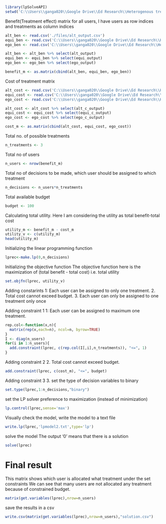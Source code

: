 ```r
library(lpSolveAPI)
setwd('C:\\Users\\ganga020\\Google Drive\\Ed Research\\Heterogenous treatment effects\\LP Final')
```


Benefit(Treatment effect) matrix for all users, I have users as row indices and treatments as column indices

```r
alt_ben <- read.csv('./files/alt_output.csv')
equi_ben <- read.csv('C:\\Users\\ganga020\\Google Drive\\Ed Research\\Heterogenous treatment effects\\LP\\equi_output.csv')
ego_ben <- read.csv('C:\\Users\\ganga020\\Google Drive\\Ed Research\\Heterogenous treatment effects\\LP\\ego_output.csv')

alt_ben <- alt_ben %>% select(alt_output)
equi_ben <- equi_ben %>% select(equi_output)
ego_ben <- ego_ben %>% select(ego_output)

benefit_m <- as.matrix(cbind(alt_ben, equi_ben, ego_ben))
```

Cost of treatment matrix
```r

alt_cost <- read.csv('C:\\Users\\ganga020\\Google Drive\\Ed Research\\Heterogenous treatment effects\\LP\\alt_c_output.csv')
equi_cost <- read.csv('C:\\Users\\ganga020\\Google Drive\\Ed Research\\Heterogenous treatment effects\\LP\\equi_c_output.csv')
ego_cost <- read.csv('C:\\Users\\ganga020\\Google Drive\\Ed Research\\Heterogenous treatment effects\\LP\\ego_c_output.csv')

alt_cost <- alt_cost %>% select(alt_c_output)
equi_cost <- equi_cost %>% select(equi_c_output)
ego_cost <- ego_cost %>% select(ego_c_output)

cost_m <- as.matrix(cbind(alt_cost, equi_cost, ego_cost))
```




Total no. of possible treatments
```r
n_treatments <- 3
```

Total no of users
```r
n_users <- nrow(benefit_m)
```

Total no of decisions to be made, which user should be assigned to which treatment
```r
n_decisions <- n_users*n_treatments
```

Total available budget
```r
budget <- 100
```



Calculating total utility. Here I am considering the utility as total benefit-total cost
```r
utility_m <- benefit_m - cost_m
utility_v <- c(utility_m)
head(utility_m)
```

Initializing the linear programming function
```r
lprec<-make.lp(0,n_decisions)
```

Initializing the objective function
The objective function here is the maximization of (total benefit - total cost) i.e. total utility
```r
set.objfn(lprec, utility_v)
```

Adding constarints
1: Each user can be assigned to only one treatment.
2. Total cost cannot exceed budget.
3. Each user can only be assigned to one treatment only once


Adding constraint 1
1: Each user can be assigned to maximum one treatment.
```r
rep.col<-function(x,n){
  matrix(rep(x,each=n), ncol=n, byrow=TRUE)
}
I <- diag(n_users)
for(i in 1:n_users){
  add.constraint(lprec, c(rep.col(I[,i],n_treatments)), "<=", 1)
}
```

Adding constraint 2
2. Total cost cannot exceed budget.
```r
add.constraint(lprec, c(cost_m), "<=", budget)
```

Adding constraint 3
3. set the type of decision variables to binary
```r
set.type(lprec,1:n_decisions,"binary")
```

set the LP solver preference to maximization (instead of minimization)
```r
lp.control(lprec,sense='max')
```

Visually check the model, write the model to a text file
```r
write.lp(lprec,'lpmodel2.txt',type='lp')
```

solve the model
The output '0' means that there is a solution
```r
solve(lprec)
```

# Final result
This matrix shows which user is allocated what treatment under the set constraints 
We can see that many users are not allocated any treatment because of constrained budget.
```r
matrix(get.variables(lprec),nrow=n_users)
```


save the results in a csv
```r
write.csv(matrix(get.variables(lprec),nrow=n_users),"solution.csv")
```

